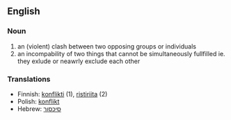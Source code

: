 ==English==
===Noun===
#an (violent) clash between two opposing groups or individuals 
#an incompability of two things that cannot be simultaneously fullfilled ie. they exlude or neawrly exclude each other

===Translations===
*Finnish: [[konflikti]] (1), [[ristiriita]] (2)
*Polish: [[konflikt]]
*Hebrew: [[סיכסוך]]